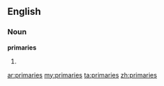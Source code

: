 ==English==

===Noun===
'''primaries'''

# {{plural of|[[primary]]}}

[[ar:primaries]]
[[my:primaries]]
[[ta:primaries]]
[[zh:primaries]]